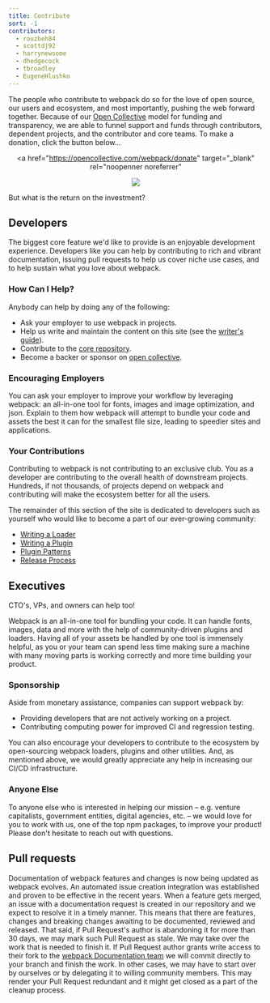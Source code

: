 ```yaml
---
title: Contribute
sort: -1
contributors:
  - rouzbeh84
  - scottdj92
  - harrynewsome
  - dhedgecock
  - tbroadley
  - EugeneHlushko
---
```


The people who contribute to webpack do so for the love of open source, our users and ecosystem, and most importantly, pushing the web forward together. Because of our [Open Collective](https://opencollective.com/webpack) model for funding and transparency, we are able to funnel support and funds through contributors, dependent projects, and the contributor and core teams. To make a donation, click the button below...

<div align="center">

<a
  href="https://opencollective.com/webpack/donate"
  target="_blank"
  rel="noopenner noreferrer"
>
  <img
    src="https://opencollective.com/webpack/donate/button@2x.png?color=blue"
    width={300}
  />
</a>

</div>

But what is the return on the investment?

## Developers

The biggest core feature we'd like to provide is an enjoyable development experience. Developers like you can help by contributing to rich and vibrant documentation, issuing pull requests to help us cover niche use cases, and to help sustain what you love about webpack.

### How Can I Help?

Anybody can help by doing any of the following:

- Ask your employer to use webpack in projects.
- Help us write and maintain the content on this site (see the [writer's guide](/contribute/writers-guide/)).
- Contribute to the [core repository](https://github.com/webpack/webpack).
- Become a backer or sponsor on [open collective](https://opencollective.com/webpack#support).

### Encouraging Employers

You can ask your employer to improve your workflow by leveraging webpack: an all-in-one tool for fonts, images and image optimization, and json. Explain to them how webpack will attempt to bundle your code and assets the best it can for the smallest file size, leading to speedier sites and applications.

### Your Contributions

Contributing to webpack is not contributing to an exclusive club. You as a developer are contributing to the overall health of downstream projects. Hundreds, if not thousands, of projects depend on webpack and contributing will make the ecosystem better for all the users.

The remainder of this section of the site is dedicated to developers such as yourself who would like to become a part of our ever-growing community:

- [Writing a Loader](/contribute/writing-a-loader)
- [Writing a Plugin](/contribute/writing-a-plugin)
- [Plugin Patterns](/contribute/plugin-patterns)
- [Release Process](/contribute/release-process)

## Executives

CTO's, VPs, and owners can help too!

Webpack is an all-in-one tool for bundling your code. It can handle fonts, images, data and more with the help of community-driven plugins and loaders. Having all of your assets be handled by one tool is immensely helpful, as you or your team can spend less time making sure a machine with many moving parts is working correctly and more time building your product.

### Sponsorship

Aside from monetary assistance, companies can support webpack by:

- Providing developers that are not actively working on a project.
- Contributing computing power for improved CI and regression testing.

You can also encourage your developers to contribute to the ecosystem by open-sourcing webpack loaders, plugins and other utilities. And, as mentioned above, we would greatly appreciate any help in increasing our CI/CD infrastructure.

### Anyone Else

To anyone else who is interested in helping our mission – e.g. venture capitalists, government entities, digital agencies, etc. – we would love for you to work with us, one of the top npm packages, to improve your product! Please don't hesitate to reach out with questions.

## Pull requests

Documentation of webpack features and changes is now being updated as webpack evolves. An automated issue creation integration was established and proven to be effective in the recent years.
When a feature gets merged, an issue with a documentation request is created in our repository and we expect to resolve it in a timely manner. This means that there are features, changes and breaking changes awaiting to be documented, reviewed and released. That said, if Pull Request's author is abandoning it for more than 30 days, we may mark such Pull Request as stale. We may take over the work that is needed to finish it.
If Pull Request author grants write access to their fork to the [webpack Documentation team](https://github.com/orgs/webpack/teams/documentation-team/members) we will commit directly to your branch and finish the work. In other cases, we may have to start over by ourselves or by delegating it to willing community members. This may render your Pull Request redundant and it might get closed as a part of the cleanup process.
